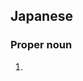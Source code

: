 ==Japanese==
{{ja-kanjitab|ふか|まち|yomi=kun}}

===Proper noun===
{{ja-pos|ふかまち|proper}}

# {{surname|lang=ja|sort=ふかまち}}